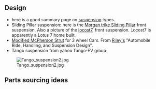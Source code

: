 ==Design==
*here is a good summary page on [http://www.chris-longhurst.com/carbibles/index.html?menu.html&suspension_bible.html suspension] types.
*Sliding Pillar suspension: here is the [http://morgan3w.de/technic/technic.htm Morgan trike Sliding Pillar] front suspension. Also a picture of the [http://locost7.info/files/suspension/Robin+Hood+Sliding+Pillar.jpg locost7], front suspension.  Locost7 is apparently a Lotus 7 home built.
*[http://www.rqriley.com/images/fig-15.gif Modified McPherson Strut] for 3 wheel Cars. From [http://www.rqriley.com/suspensn.htm Riley's] "Automobile Ride, Handling, and Suspension Design".
* Tango suspension from yahoo Tango-EV group 
[[Image:Tango suspension2.jpg]]
==Parts sourcing ideas==
{{Sectstub}}